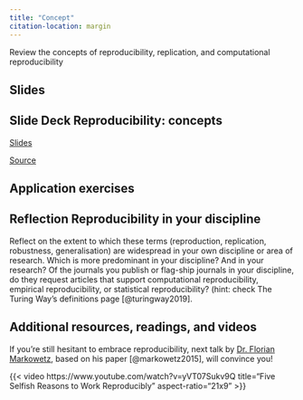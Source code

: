 ```yaml
---
title: "Concept"
citation-location: margin
---
```


Review the concepts of reproducibility, replication, and computational reproducibility


## Slides

::: {.callout-tip icon=false}
## **Slide Deck** Reproducibility: concepts

::: slides
[Slides](01-concept-slides.qmd)
:::

::: source
[Source](https://github.com/cgranell/rrp/tree/main/materials/01-concept-slides.qmd)
:::

:::


## Application exercises

::: {.callout-tip icon=false}
## **Reflection** Reproducibility in your discipline

::: reflect
Reflect on the extent to which these terms (reproduction, replication, robustness, generalisation) are widespread in your own discipline or area of research. Which is more predominant in your discipline? And in your research? Of the journals you publish or flag-ship journals in your discipline, do they request articles that support computational reproducibility, empirical reproducibility, or statistical reproducibility? (hint: check The Turing Way’s definitions page [@turingway2019].
:::
:::

## Additional resources, readings, and videos

::: video
If you’re still hesitant to embrace reproducibility, next talk by [Dr. Florian Markowetz](https://www.cruk.cam.ac.uk/research-groups/markowetz-group/), based on his paper [@markowetz2015], will convince you!

{{< video https://www.youtube.com/watch?v=yVT07Sukv9Q
    title="Five Selfish Reasons to Work Reproducibly"
    aspect-ratio="21x9"
>}}
:::



